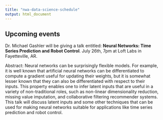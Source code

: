 ```yaml
---
title: "nwa-data-science-schedule"
output: html_document
---
```


## Upcoming events 

Dr. Michael Gashler will be giving a talk entitled: **Neural Networks: Time Series Prediction and Robot Control**. July 26th, 7pm at Loft Labs in Fayetteville, AR. 

Abstract: 
Neural networks can be surprisingly flexible models. For example, it is well known that artificial neural networks can be differentiated to compute a gradient useful for updating their weights, but it is somewhat lesser known that they can also be differentiated with respect to their inputs. This property enables one to infer latent inputs that are useful in a variety of non-traditional roles, such as non-linear dimensionality reduction, missing value imputation, and collaborative filtering recommender systems. This talk will discuss latent inputs and some other techniques that can be used for making neural networks suitable for applications like time series prediction and robot control. 
